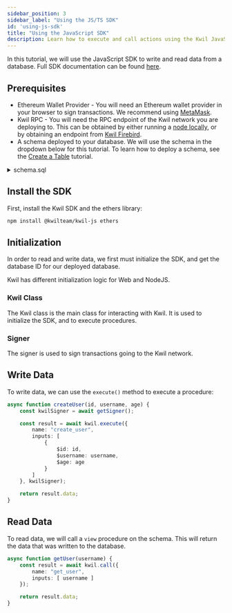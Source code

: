 ```yaml
---
sidebar_position: 3
sidebar_label: "Using the JS/TS SDK"
id: 'using-js-sdk'
title: "Using the JavaScript SDK"
description: Learn how to execute and call actions using the Kwil JavaScript SDK.
---
```


In this tutorial, we will use the JavaScript SDK to write and read data from a database.
Full SDK documentation can be found [here](../sdks/js-ts/overview).

## Prerequisites

- Ethereum Wallet Provider - You will need an Ethereum wallet provider in your browser to sign transactions. We recommend
using [MetaMask](https://metamask.io/).
- Kwil RPC - You will need the RPC endpoint of the Kwil network you are deploying to. This can be obtained by either running a [node
locally](/docs/node/quickstart), or by obtaining an endpoint from [Kwil Firebird](https://admin.kwil.com/firebird/login>).
- A schema deployed to your database. We will use the schema in the dropdown below for this tutorial. To learn how to deploy a schema,
see the [Create a Table](/docs/getting-started/create-a-table) tutorial.

<details>
    <summary> schema.sql </summary>

```sql showLineNumbers
CREATE TABLE users (
    id UUID PRIMARY KEY,
    username TEXT NOT NULL UNIQUE,
    age INT NOT NULL,
    address TEXT NOT NULL UNIQUE // user wallet addresses
);

CREATE ACTION create_user($username TEXT, $age INT) PUBLIC {
    INSERT INTO users (id, username, age, address)
    VALUES (uuid_generate_kwil(@txid), $username, $age, @caller);
};

CREATE ACTION get_user($name username) PUBLIC VIEW RETURNS (id UUID, username TEXT, age INT, address TEXT) {
    for $row in SELECT * FROM users WHERE username = $name {
        return $row.id, $row.username, $row.age, $row.address;
    }
    error('User not found');
};
```
</details>

## Install the SDK

First, install the Kwil SDK and the ethers library:

```bash
npm install @kwilteam/kwil-js ethers
```

## Initialization

In order to read and write data, we first must initialize the SDK, and get the database ID for our deployed database.

Kwil has different initialization logic for Web and NodeJS.

### Kwil Class

The Kwil class is the main class for interacting with Kwil. It is used to initialize the SDK, and to execute procedures.


<InitTabs />

### Signer

The signer is used to sign transactions going to the Kwil network.


<SignerTabs />

## Write Data

To write data, we can use the `execute()` method to execute a procedure:

```typescript
async function createUser(id, username, age) {
    const kwilSigner = await getSigner();

    const result = await kwil.execute({
        name: "create_user",
        inputs: [
            {
                $id: id,
                $username: username,
                $age: age
            }
        ]
    }, kwilSigner);

    return result.data;
}
```

## Read Data

To read data, we will call a `view` procedure on the schema.  This will return the data that was written to the database.

```typescript
async function getUser(username) {
    const result = await kwil.call({
        name: "get_user",
        inputs: [ username ]
    });

    return result.data;
}
```